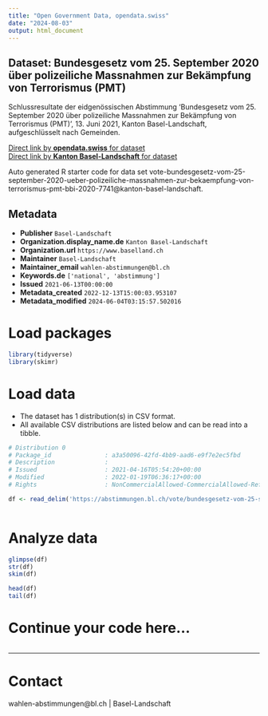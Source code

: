 ```yaml
---
title: "Open Government Data, opendata.swiss"
date: "2024-08-03"
output: html_document
---
```


## Dataset: Bundesgesetz vom 25. September 2020 über polizeiliche Massnahmen zur Bekämpfung von Terrorismus (PMT)

Schlussresultate der eidgenössischen Abstimmung 'Bundesgesetz vom 25. September 2020 über polizeiliche Massnahmen zur Bekämpfung von Terrorismus (PMT) ', 13. Juni 2021, Kanton Basel-Landschaft, aufgeschlüsselt nach Gemeinden.

[Direct link by **opendata.swiss** for dataset](https://opendata.swiss/de/dataset/bundesgesetz-vom-25-september-2020-uber-polizeiliche-massnahmen-zur-bekampfung-von-terrorismus-2)<br>
[Direct link by **Kanton Basel-Landschaft** for dataset](https://abstimmungen.bl.ch/vote/bundesgesetz-vom-25-september-2020-ueber-polizeiliche-massnahmen-zur-bekaempfung-von-terrorismus-pmt-bbi-2020-7741/data)

Auto generated R starter code for data set vote-bundesgesetz-vom-25-september-2020-ueber-polizeiliche-massnahmen-zur-bekaempfung-von-terrorismus-pmt-bbi-2020-7741@kanton-basel-landschaft.

## Metadata

- **Publisher** `Basel-Landschaft`
- **Organization.display_name.de** `Kanton Basel-Landschaft`
- **Organization.url** `https://www.baselland.ch`
- **Maintainer** `Basel-Landschaft`
- **Maintainer_email** `wahlen-abstimmungen@bl.ch`
- **Keywords.de** `['national', 'abstimmung']`
- **Issued** `2021-06-13T00:00:00`
- **Metadata_created** `2022-12-13T15:00:03.953107`
- **Metadata_modified** `2024-06-04T03:15:57.502016`


# Load packages

```r

library(tidyverse)
library(skimr)

```

# Load data

-   The dataset has 1 distribution(s) in CSV format.
-   All available CSV distributions are listed below and can be read into a tibble.

```r

# Distribution 0
# Package_id               : a3a50096-42fd-4bb9-aad6-e9f7e2ec5fbd
# Description              : 
# Issued                   : 2021-04-16T05:54:20+00:00
# Modified                 : 2022-01-19T06:36:17+00:00
# Rights                   : NonCommercialAllowed-CommercialAllowed-ReferenceRequired

df <- read_delim('https://abstimmungen.bl.ch/vote/bundesgesetz-vom-25-september-2020-ueber-polizeiliche-massnahmen-zur-bekaempfung-von-terrorismus-pmt-bbi-2020-7741/data-csv')



```

# Analyze data

```r

glimpse(df)
str(df)
skim(df)

head(df)
tail(df)

```

# Continue your code here...

```r

```

------------------------------------------------------------------------

# Contact

wahlen-abstimmungen@bl.ch | Basel-Landschaft
